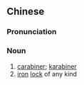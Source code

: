 {{also|铁锁}}
==Chinese==
{{zh-forms|s=铁锁}}

===Pronunciation===
{{zh-pron
|m=tiěsuǒ
|h=pfs=thiet-só
|cat=n
}}

===Noun===
{{zh-noun}}

# [[carabiner]]; [[karabiner]]
# [[iron]] [[lock]] of any kind